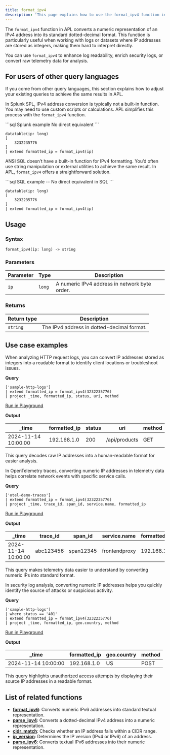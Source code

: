 ```yaml
---
title: format_ipv4
description: 'This page explains how to use the format_ipv4 function in APL.'
---
```


The `format_ipv4` function in APL converts a numeric representation of an IPv4 address into its standard dotted-decimal format. This function is particularly useful when working with logs or datasets where IP addresses are stored as integers, making them hard to interpret directly. 

You can use `format_ipv4` to enhance log readability, enrich security logs, or convert raw telemetry data for analysis.

## For users of other query languages

If you come from other query languages, this section explains how to adjust your existing queries to achieve the same results in APL.

<AccordionGroup>
<Accordion title="Splunk SPL users">

In Splunk SPL, IPv4 address conversion is typically not a built-in function. You may need to use custom scripts or calculations. APL simplifies this process with the `format_ipv4` function.

<CodeGroup>
```sql Splunk example
No direct equivalent
```

```kusto APL equivalent
datatable(ip: long)
[
    3232235776
]
| extend formatted_ip = format_ipv4(ip)
```
</CodeGroup>

</Accordion>
<Accordion title="ANSI SQL users">

ANSI SQL doesn’t have a built-in function for IPv4 formatting. You’d often use string manipulation or external utilities to achieve the same result. In APL, `format_ipv4` offers a straightforward solution.

<CodeGroup>
```sql SQL example
-- No direct equivalent in SQL
```

```kusto APL equivalent
datatable(ip: long)
[
    3232235776
]
| extend formatted_ip = format_ipv4(ip)
```
</CodeGroup>

</Accordion>
</AccordionGroup>

## Usage

### Syntax

```kusto
format_ipv4(ip: long) -> string
```

### Parameters

| Parameter | Type  | Description                                           |
|-----------|-------|-------------------------------------------------------|
| `ip`      | `long`| A numeric IPv4 address in network byte order.         |

### Returns

| Return type | Description                                |
|-------------|--------------------------------------------|
| `string`    | The IPv4 address in dotted-decimal format. |

## Use case examples

<Tabs>
<Tab title="Log analysis">

When analyzing HTTP request logs, you can convert IP addresses stored as integers into a readable format to identify client locations or troubleshoot issues.

**Query**

```kusto
['sample-http-logs']
| extend formatted_ip = format_ipv4(3232235776)
| project _time, formatted_ip, status, uri, method
```

[Run in Playground](https://play.axiom.co/axiom-play-qf1k/explorer?initForm=%7B%22apl%22%3A%22%5B%27sample-http-logs%27%5D%20%7C%20extend%20formatted_ip%20%3D%20format_ipv4%283232235776%29%20%7C%20project%20_time%2C%20formatted_ip%2C%20status%2C%20uri%2C%20method%22%7D)

**Output**

| _time               | formatted_ip | status | uri                | method |
|---------------------|--------------|--------|---------------------|--------|
| 2024-11-14 10:00:00 | 192.168.1.0  | 200    | /api/products       | GET    |

This query decodes raw IP addresses into a human-readable format for easier analysis.

</Tab>
<Tab title="OpenTelemetry traces">

In OpenTelemetry traces, converting numeric IP addresses in telemetry data helps correlate network events with specific service calls.

**Query**

```kusto
['otel-demo-traces']
| extend formatted_ip = format_ipv4(3232235776)
| project _time, trace_id, span_id, service.name, formatted_ip
```

[Run in Playground](https://play.axiom.co/axiom-play-qf1k/explorer?initForm=%7B%22apl%22%3A%22%5B%27otel-demo-traces%27%5D%20%7C%20extend%20formatted_ip%20%3D%20format_ipv4%283232235776%29%20%7C%20project%20_time%2C%20trace_id%2C%20span_id%2C%20service.name%2C%20formatted_ip%22%7D)

**Output**

| _time               | trace_id  | span_id   | service.name         | formatted_ip |
|---------------------|-----------|-----------|----------------------|--------------|
| 2024-11-14 10:00:00 | abc123456 | span12345 | frontendproxy        | 192.168.1.0  |

This query makes telemetry data easier to understand by converting numeric IPs into standard format.

</Tab>
<Tab title="Security logs">

In security log analysis, converting numeric IP addresses helps you quickly identify the source of attacks or suspicious activity.

**Query**

```kusto
['sample-http-logs']
| where status == '401'
| extend formatted_ip = format_ipv4(3232235776)
| project _time, formatted_ip, geo.country, method
```

[Run in Playground](https://play.axiom.co/axiom-play-qf1k/explorer?initForm=%7B%22apl%22%3A%22%5B%27sample-http-logs%27%5D%20%7C%20where%20status%20%3D%3D%20%27401%27%20%7C%20extend%20formatted_ip%20%3D%20format_ipv4%283232235776%29%20%7C%20project%20_time%2C%20formatted_ip%2C%20geo.country%2C%20method%22%7D)

**Output**

| _time               | formatted_ip | geo.country | method |
|---------------------|--------------|-------------|--------|
| 2024-11-14 10:00:00 | 192.168.1.0  | US          | POST   |

This query highlights unauthorized access attempts by displaying their source IP addresses in a readable format.

</Tab>
</Tabs>

## List of related functions

- [**format_ipv6**](/apl/network-functions/format_ipv6-function): Converts numeric IPv6 addresses into standard textual representation.
- [**parse_ipv4**](/apl/network-functions/parse_ipv4-function): Converts a dotted-decimal IPv4 address into a numeric representation.
- [**cidr_match**](/apl/network-functions/cidr_match-function): Checks whether an IP address falls within a CIDR range.
- [**ip_version**](/apl/network-functions/ip_version-function): Determines the IP version (IPv4 or IPv6) of an address.
- [**parse_ipv6**](/apl/network-functions/parse_ipv6-function): Converts textual IPv6 addresses into their numeric representation.
